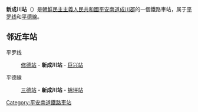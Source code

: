 {{unreferenced|time=2015-01-27T05:29:39+00:00}}
{{朝鮮半島車站資訊
|公司色 = blue
|文字色 = 
|站名 = 新成川站
|圖片 = 
|pxl = 
|圖片說明 =
|前一站1 = [[修德站|修德]]
|前一站距離1 = 8.2
|後一站距離1 = 8.1
|後一站1 = [[巨兴站|巨兴]]
|所屬路線1 = [[平罗线|平罗线]]
|距離1 = 102.8
|起點站1 = [[平壤站|平壤]]
|前一站2 = [[三德站|三德]]
|前一站距離2 = 6.2
|後一站距離2 = 7.4
|後一站2 = [[锦坪站|锦坪]]
|所屬路線2 = [[平德線|平德線]]
|距離2 = 94.5
|起點站2 = [[平壤站|平壤]]
|諺文 = 신성천역
|朝鮮漢字 = 新成川驛
|文觀部式 = Sinseongcheon-yeok
|馬-賴式 = Sinsŏngch'ŏn-yŏk
|副站名 = 
|車站編號 = 
|停站路線數 = 
|所屬公司 = [[朝鮮民主主義人民共和國鐵道省|朝鮮民主主義人民共和國鐵道省]]
|所在地 =[[平安南道|平安南道]][[成川郡|成川郡]]
|車站構造 = 地面车站
|月台配置 = 
|啟用年月日 =
|廢站年月日 = 
|上下車人次 = 
|統計年度 = 
|轉車 = 
|備註 = 
|全寬備註 = 
}}

'''新成川站'''（{{kor|諺=신성천역|漢=新成川驛|羅=Sinsŏngch'ŏn yŏk|f=y}}）是[[朝鮮民主主義人民共和國|朝鮮民主主義人民共和國]][[平安南道|平安南道]][[成川郡|成川郡]]的一個鐵路車站，属于[[平罗线|平罗线]]和[[平德線|平德線]]。

==邻近车站==
平罗线
:[[修德站|修德站]] - '''新成川站''' - [[巨兴站|巨兴站]]
平德線
:[[三德站|三德站]] - '''新成川站''' - [[锦坪站|锦坪站]]<!-- https://card.weibo.com/article/m/show/id/2309404562735689236595?_wb_client_=1 -->
{{朝鲜铁路小作品}}

{{平罗线}}
{{平德線}}

[[Category:平安南道鐵路車站|Category:平安南道鐵路車站]]